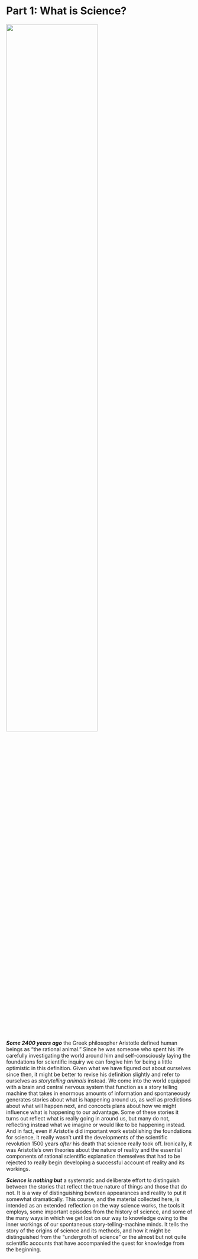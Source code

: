 # Part 1: What is Science? {#what-is}

:::{.centerpic}
![](img/carl-sagan.jpg){width=70%}
:::

**_Some 2400 years ago_** the Greek philosopher Aristotle defined human beings as "the rational animal." Since he was someone who spent his life carefully investigating the world around him and self-consciously laying the foundations for scientific inquiry we can forgive him for being a little optimistic in this definition. Given what we have figured out about ourselves since then, it might be better to revise his definition slightly and refer to ourselves as *storytelling animals* instead. We come into the world equipped with a brain and central nervous system that function as a story telling machine that takes in enormous amounts of information and spontaneously generates stories about what is happening around us, as well as predictions about what will happen next, and concocts plans about how we might influence what is happening to our advantage. Some of these stories it turns out reflect what is really going in around us, but many do not, reflecting instead what we imagine or would like to be happening instead. And in fact, even if Aristotle did important work establishing the foundations for science, it really wasn't until the developments of the scientific revolution 1500 years *after* his death that science really took off. Ironically, it was Aristotle's own theories about the nature of reality and the essential components of rational scientific explanation themselves that had to be rejected to really begin developing a successful account of reality and its workings.

**_Science is nothing but_** a systematic and deliberate effort to distinguish between the stories that reflect the true nature of things and those that do not. It is a way of distinguishing bewteen appearances and reality to put it somewhat dramatically. This course, and the material collected here, is intended as an extended reflection on the way science works, the tools it employs, some important episodes from the history of science, and some of the many ways in which we get lost on our way to knowledge owing to the inner workings of our spontaneous story-telling-machine minds. It tells the story of the origins of science and its methods, and how it might be distinguished from the "undergroth of science" or the almost but not quite scientific accounts that have accompanied the quest for knowledge from the beginning.



